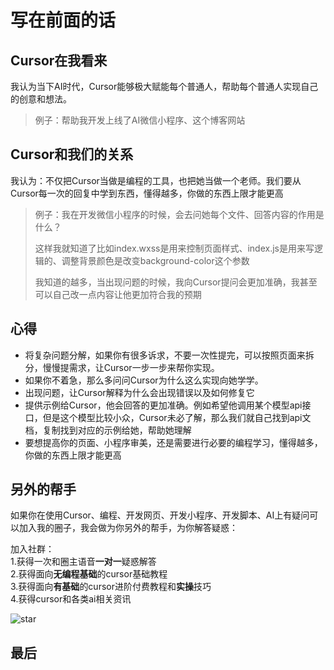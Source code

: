 # 写在前面的话

## Cursor在我看来
我认为当下AI时代，Cursor能够极大赋能每个普通人，帮助每个普通人实现自己的创意和想法。

> 例子：帮助我开发上线了AI微信小程序、这个博客网站

## Cursor和我们的关系
我认为：不仅把Cursor当做是编程的工具，也把她当做一个老师。我们要从Cursor每一次的回复中学到东西，懂得越多，你做的东西上限才能更高

> 例子：我在开发微信小程序的时候，会去问她每个文件、回答内容的作用是什么？
>
> 这样我就知道了比如index.wxss是用来控制页面样式、index.js是用来写逻辑的、调整背景颜色是改变background-color这个参数
>
> 我知道的越多，当出现问题的时候，我向Cursor提问会更加准确，我甚至可以自己改一点内容让他更加符合我的预期
>

## 心得
+ 将复杂问题分解，如果你有很多诉求，不要一次性提完，可以按照页面来拆分，慢慢提需求，让Cursor一步一步来帮你实现。
+ 如果你不着急，那么多问问Cursor为什么这么实现向她学学。
+ 出现问题，让Cursor解释为什么会出现错误以及如何修复它
+ 提供示例给Cursor，他会回答的更加准确。例如希望他调用某个模型api接口，但是这个模型比较小众，Cursor未必了解，那么我们就自己找到api文档，复制找到对应的示例给她，帮助她理解
+ 要想提高你的页面、小程序审美，还是需要进行必要的编程学习，懂得越多，你做的东西上限才能更高

## 另外的帮手
如果你在使用Cursor、编程、开发网页、开发小程序、开发脚本、AI上有疑问可以加入我的圈子，我会做为你另外的帮手，为你解答疑惑：

加入社群：<br/>
1.获得一次和圈主语音**一对一**疑惑解答<br/>
2.获得面向**无编程基础**的cursor基础教程<br/>
3.获得面向**有基础**的cursor进阶付费教程和**实操**技巧<br/>
4.获得cursor和各类ai相关资讯

![star](/star.png)


## 最后





















